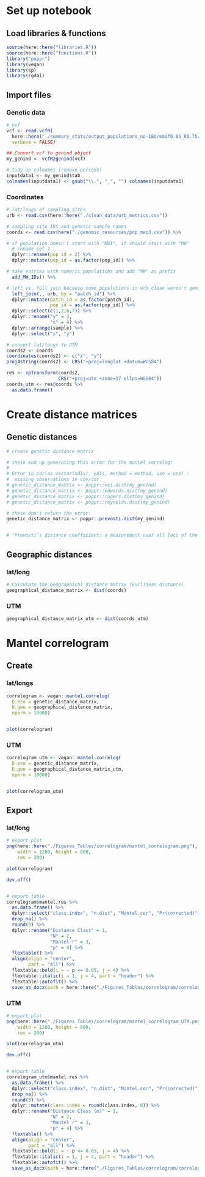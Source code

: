 # Set up notebook
## Load libraries & functions
```r
source(here::here("libraries.R"))
source(here::here("functions.R"))
library("poppr")
library(vegan)
library(sp)
library(rgdal)

```

## Import files
### Genetic data
```r
# vcf
vcf <- read.vcfR(
  here::here("./summary_stats/output_populations_no-IBD/mmaf0.05_R0.75/populations.snps.vcf"),
  verbose = FALSE)

## Convert vcf to genind object
my_genind <- vcfR2genind(vcf)

# tidy up colnames (remove periods)
inputdata1 <- my_genind$tab
colnames(inputdata1) <- gsub("\\.", "_", "") colnames(inputdata1)

```

### Coordinates
```r
# lat/longs of sampling sites
urb <- read.csv(here::here("./clean_data/urb_metrics.csv"))

# sampling site IDs and genetic sample names
coords <- read.csv(here("./genomic_resources/pop_map3.csv")) %>%

# if population doesn't start with "MWI", it should start with "MW"
  # rename col 1
  dplyr::rename(pop_id = 2) %>%
  dplyr::mutate(pop_id = as.factor(pop_id)) %>%

# take entries with numeric populations and add "MW" as prefix
  add_MW_IDs() %>%

# left vs. full join because some populations in urb_clean weren't genotyped due to lack of material
  left_join(., urb, by = "patch_id") %>%
  dplyr::mutate(patch_id = as.factor(patch_id),
                pop_id = as.factor(pop_id)) %>%
  dplyr::select(c(1,2,6,7)) %>%
  dplyr::rename("y" = 3,
                "x" = 4) %>%
  dplyr::arrange(sample) %>%
  dplyr::select("x", "y")

# convert lat/longs to UTM
coords2 <- coords
coordinates(coords2) <- c("x", "y")
proj4string(coords2) <- CRS("+proj=longlat +datum=WGS84")

res <- spTransform(coords2,
                   CRS("+proj=utm +zone=17 ellps=WGS84"))
coords_utm <- res@coords %>%
  as.data.frame()
```

# Create distance matrices
## Genetic distances
```r
# create genetic distance matrix

# these end up generating this error for the mantel correlog:
# 
# Error in cor(as.vector(xdis), ydis, method = method, use = use) : 
#  missing observations in cov/cor
# genetic_distance_matrix <- poppr::nei.dist(my_genind)
# genetic_distance_matrix <- poppr::edwards.dist(my_genind)
# genetic_distance_matrix <- poppr::rogers.dist(my_genind)
# genetic_distance_matrix <- poppr::reynolds.dist(my_genind)

# these don't return the error:
genetic_distance_matrix <- poppr::prevosti.dist(my_genind)


# "Prevosti’s distance coefficient: a measurement over all loci of the proportion of unshared alleles. The variance of this sample distance is related to the genetic diversities used in calculating F-statistics... [accurate] at small distances compared with other coefficients...", from this paper: https://journals.ashs.org/hortsci/view/journals/hortsci/41/4/article-p967E.xml?tab_body=pdf
```

## Geographic distances
### lat/long
```r
# Calculate the geographical distance matrix (Euclidean distance)
geographical_distance_matrix <- dist(coords)
```

### UTM
```r
geographical_distance_matrix_utm <- dist(coords_utm)
```

# Mantel correlogram
## Create
### lat/longs
```r
correlogram <- vegan::mantel.correlog(
  D.eco = genetic_distance_matrix,
  D.geo = geographical_distance_matrix,
  nperm = 10000)


plot(correlogram)

```

### UTM
```r
correlogram_utm <- vegan::mantel.correlog(
  D.eco = genetic_distance_matrix,
  D.geo = geographical_distance_matrix_utm,
  nperm = 10000)


plot(correlogram_utm)

```

## Export
### lat/long
```r
# export plot
png(here::here("./Figures_Tables/correlogram/mantel_correlogram.png"), 
    width = 1200, height = 800,
    res = 200) 

plot(correlogram)  

dev.off()


# export table
correlogram$mantel.res %>%
  as.data.frame() %>%
  dplyr::select("class.index", "n.dist", "Mantel.cor", "Pr(corrected)") %>%
  drop_na() %>%
  round(3) %>%
  dplyr::rename("Distance Class" = 1,
                "N" = 2,
                "Mantel r" = 3,
                "p" = 4) %>%
  flextable() %>%
  align(align = "center",
        part = "all") %>%
  flextable::bold(i = ~ p <= 0.05, j = 4) %>%
  flextable::italic(i = 1, j = 4, part = "header") %>%
  flextable::autofit() %>%
  save_as_docx(path = here::here("./Figures_Tables/correlogram/correlogram_table.docx"))

```

### UTM
```r
# export plot
png(here::here("./Figures_Tables/correlogram/mantel_correlogram_UTM.png"), 
    width = 1200, height = 800,
    res = 200) 

plot(correlogram_utm)  

dev.off()


# export table
correlogram_utm$mantel.res %>%
  as.data.frame() %>%
  dplyr::select("class.index", "n.dist", "Mantel.cor", "Pr(corrected)") %>%
  drop_na() %>%
  round(3) %>%
  dplyr::mutate(class.index = round(class.index, 0)) %>%
  dplyr::rename("Distance Class (m)" = 1,
                "N" = 2,
                "Mantel r" = 3,
                "p" = 4) %>%
  flextable() %>%
  align(align = "center",
        part = "all") %>%
  flextable::bold(i = ~ p <= 0.05, j = 4) %>%
  flextable::italic(i = 1, j = 4, part = "header") %>%
  flextable::autofit() %>%
  save_as_docx(path = here::here("./Figures_Tables/correlogram/correlogram_table_utm.docx"))

```
